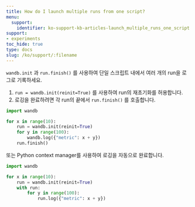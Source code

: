 ```yaml
---
title: How do I launch multiple runs from one script?
menu:
  support:
    identifier: ko-support-kb-articles-launch_multiple_runs_one_script
support:
- experiments
toc_hide: true
type: docs
slug: /ko/support/:filename
---
```


`wandb.init` 과 `run.finish()` 를 사용하여 단일 스크립트 내에서 여러 개의 run을 로그로 기록하세요.

1. `run = wandb.init(reinit=True)` 를 사용하여 run의 재초기화를 허용합니다.
2. 로깅을 완료하려면 각 run의 끝에서 `run.finish()` 를 호출합니다.

```python
import wandb

for x in range(10):
    run = wandb.init(reinit=True)
    for y in range(100):
        wandb.log({"metric": x + y})
    run.finish()
```

또는 Python context manager를 사용하여 로깅을 자동으로 완료합니다.

```python
import wandb

for x in range(10):
    run = wandb.init(reinit=True)
    with run:
        for y in range(100):
            run.log({"metric": x + y})
```